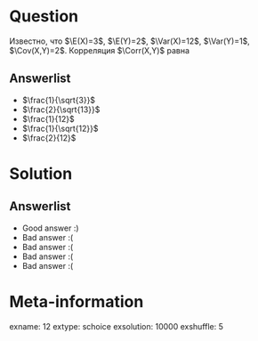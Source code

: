 Question
========
Известно, что $\E(X)=3$, $\E(Y)=2$, $\Var(X)=12$, $\Var(Y)=1$, $\Cov(X,Y)=2$. Корреляция $\Corr(X,Y)$ равна


Answerlist
----------
*  $\frac{1}{\sqrt{3}}$
*  $\frac{2}{\sqrt{13}}$
*  $\frac{1}{12}$
*  $\frac{1}{\sqrt{12}}$
*  $\frac{2}{12}$

Solution
========

Answerlist
----------
*  Good answer :)
*  Bad answer :(
*  Bad answer :(
*  Bad answer :(
*  Bad answer :(

Meta-information
================
exname: 12
extype: schoice
exsolution: 10000
exshuffle: 5
